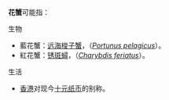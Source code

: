 '''花蟹'''可能指：
;生物
* 藍花蟹：[[远海梭子蟹|远海梭子蟹]]，（''[[Species:Portunus_pelagicus|Portunus pelagicus]]''）。
* 紅花蟹：[[锈斑蟳|锈斑蟳]]，（''[[Species:Charybdis_feriatus|Charybdis feriatus]]''）。

;生活
* [[香港|香港]]对现今[[香港十元纸币|十元纸币]]的别称。
{{disambig|CAT=二字消歧義}}